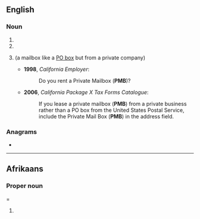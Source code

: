 ==English==

===Noun===
{{en-noun}}

# {{initialism of|en|[[polymer]]-[[modified]] [[binder]]}}
# {{initialism of|en|[[polymer]]-[[modified]] [[bitumen]]}}
# {{lb|en|US}} {{abbreviation of|en|[[private]] [[mailbox]]}} (a mailbox like a [[PO box]] but from a private company)
#* '''1998''', ''California Employer'':
#*: Do you rent a Private Mailbox ('''PMB''')?
#* '''2006''', ''California Package X Tax Forms Catalogue'':
#*: If you lease a private mailbox ('''PMB''') from a private business rather than a PO box from the United States Postal Service, include the Private Mail Box ('''PMB''') in the address field.

===Anagrams===
* {{anagrams|en|a=bmp|BMP|BPM|PBM|bpm}}

----

==Afrikaans==

===Proper noun====
{{head|af|proper noun}}

# {{initialism of|af|Pietermaritzburg}}